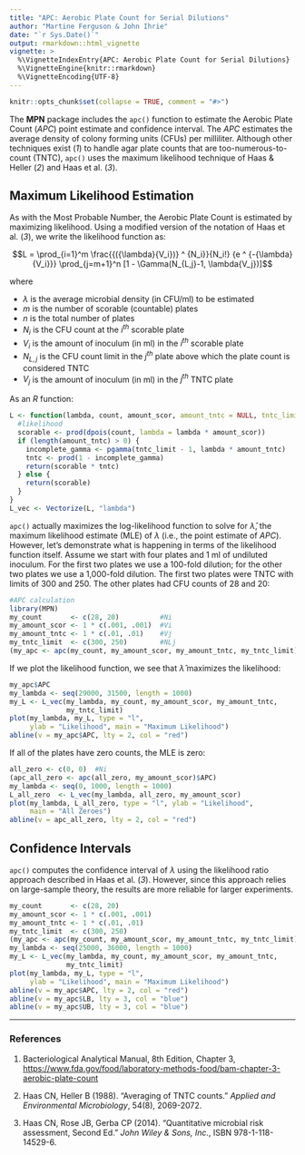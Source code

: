 ---
title: "APC: Aerobic Plate Count for Serial Dilutions"
author: "Martine Ferguson & John Ihrie"
date: "`r Sys.Date()`"
output: rmarkdown::html_vignette
vignette: >
  %\VignetteIndexEntry{APC: Aerobic Plate Count for Serial Dilutions}
  %\VignetteEngine{knitr::rmarkdown}
  %\VignetteEncoding{UTF-8}
---

```{r, echo = FALSE}
knitr::opts_chunk$set(collapse = TRUE, comment = "#>")
```


The **MPN** package includes the `apc()` function to estimate the Aerobic Plate
Count (*APC*) point estimate and confidence interval. The *APC* estimates the
average density of colony forming units (CFUs) per milliliter. Although other
techniques exist (*1*) to handle agar plate counts that are
too-numerous-to-count (TNTC), `apc()` uses the maximum likelihood technique of
Haas & Heller (*2*) and Haas et al. (*3*).


## Maximum Likelihood Estimation

As with the Most Probable Number, the Aerobic Plate Count is estimated by
maximizing likelihood. Using a modified version of the notation of Haas et al.
(*3*), we write the likelihood function as:

$$L = \prod_{i=1}^m \frac{{({\lambda}{V_i})} ^ {N_i}}{N_i!}
    {e ^ {-{\lambda}{V_i}}}
    \prod_{j=m+1}^n [1 - \Gamma(N_{L,j}-1, \lambda{V_j})]$$

where

- $\lambda$ is the average microbial density (in CFU/ml) to be estimated
- $m$ is the number of scorable (countable) plates
- $n$ is the total number of plates
- $N_i$ is the CFU count at the $i^{th}$ scorable plate
- $V_i$ is the amount of inoculum (in ml) in the $i^{th}$ scorable plate
- $N_{L,j}$ is the CFU count limit in the $j^{th}$ plate above which the plate
count is considered TNTC
- $V_j$ is the amount of inoculum (in ml) in the $j^{th}$ TNTC plate

As an *R* function:

```{r Define likelihood R function}
L <- function(lambda, count, amount_scor, amount_tntc = NULL, tntc_limit = 100) {
  #likelihood
  scorable <- prod(dpois(count, lambda = lambda * amount_scor))
  if (length(amount_tntc) > 0) {
    incomplete_gamma <- pgamma(tntc_limit - 1, lambda * amount_tntc)
    tntc <- prod(1 - incomplete_gamma)
    return(scorable * tntc)
  } else {
    return(scorable)
  }
}
L_vec <- Vectorize(L, "lambda")
```

`apc()` actually maximizes the log-likelihood function to solve for
$\hat{\lambda}$, the maximum likelihood estimate (MLE) of $\lambda$ (i.e., the
point estimate of *APC*). However, let's demonstrate what is happening in terms
of the likelihood function itself. Assume we start with four plates and 1 ml of
undiluted inoculum. For the first two plates we use a 100-fold dilution; for the
other two plates we use a 1,000-fold dilution. The first two plates were TNTC
with limits of 300 and 250. The other plates had CFU counts of 28 and 20:

```{r Calculate APC estimate}
#APC calculation
library(MPN)
my_count       <- c(28, 20)          #Ni
my_amount_scor <- 1 * c(.001, .001)  #Vi
my_amount_tntc <- 1 * c(.01, .01)    #Vj
my_tntc_limit  <- c(300, 250)        #NLj
(my_apc <- apc(my_count, my_amount_scor, my_amount_tntc, my_tntc_limit))
```

If we plot the likelihood function, we see that $\hat{\lambda}$ maximizes the
likelihood:

```{r Plot likelihood and APC estimate}
my_apc$APC
my_lambda <- seq(29000, 31500, length = 1000)
my_L <- L_vec(my_lambda, my_count, my_amount_scor, my_amount_tntc,
              my_tntc_limit)
plot(my_lambda, my_L, type = "l",
     ylab = "Likelihood", main = "Maximum Likelihood")
abline(v = my_apc$APC, lty = 2, col = "red")
```

If all of the plates have zero counts, the MLE is zero:

```{r All zero counts}
all_zero <- c(0, 0)  #Ni
(apc_all_zero <- apc(all_zero, my_amount_scor)$APC)
my_lambda <- seq(0, 1000, length = 1000)
L_all_zero  <- L_vec(my_lambda, all_zero, my_amount_scor)
plot(my_lambda, L_all_zero, type = "l", ylab = "Likelihood",
     main = "All Zeroes")
abline(v = apc_all_zero, lty = 2, col = "red")
```

## Confidence Intervals

`apc()` computes the confidence interval of $\lambda$ using the likelihood ratio
approach described in Haas et al. (*3*). However, since this approach relies on
large-sample theory, the results are more reliable for larger experiments.

```{r Calculate confidence interval}
my_count       <- c(28, 20)
my_amount_scor <- 1 * c(.001, .001)
my_amount_tntc <- 1 * c(.01, .01)
my_tntc_limit  <- c(300, 250)
(my_apc <- apc(my_count, my_amount_scor, my_amount_tntc, my_tntc_limit))
my_lambda <- seq(25000, 36000, length = 1000)
my_L <- L_vec(my_lambda, my_count, my_amount_scor, my_amount_tntc,
              my_tntc_limit)
plot(my_lambda, my_L, type = "l",
     ylab = "Likelihood", main = "Maximum Likelihood")
abline(v = my_apc$APC, lty = 2, col = "red")
abline(v = my_apc$LB, lty = 3, col = "blue")
abline(v = my_apc$UB, lty = 3, col = "blue")
```

---------

### References

1. Bacteriological Analytical Manual, 8th Edition, Chapter 3,
<https://www.fda.gov/food/laboratory-methods-food/bam-chapter-3-aerobic-plate-count>

2. Haas CN, Heller B (1988). "Averaging of TNTC counts."
*Applied and Environmental Microbiology*, 54(8), 2069-2072.

3. Haas CN, Rose JB, Gerba CP (2014). "Quantitative microbial risk assessment,
Second Ed." *John Wiley & Sons, Inc.*, ISBN 978-1-118-14529-6.

